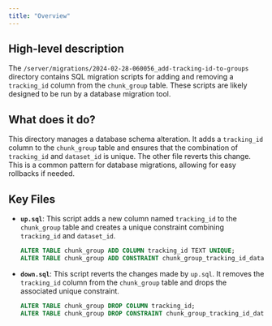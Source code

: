 ```yaml
---
title: "Overview"
---
```


## High-level description
The `/server/migrations/2024-02-28-060056_add-tracking-id-to-groups` directory contains SQL migration scripts for adding and removing a `tracking_id` column from the `chunk_group` table. These scripts are likely designed to be run by a database migration tool.

## What does it do?
This directory manages a database schema alteration. It adds a `tracking_id` column to the `chunk_group` table and ensures that the combination of `tracking_id` and `dataset_id` is unique. The other file reverts this change. This is a common pattern for database migrations, allowing for easy rollbacks if needed.

## Key Files
- **`up.sql`**: This script adds a new column named `tracking_id` to the `chunk_group` table and creates a unique constraint combining `tracking_id` and `dataset_id`.
  ```sql
  ALTER TABLE chunk_group ADD COLUMN tracking_id TEXT UNIQUE;
  ALTER TABLE chunk_group ADD CONSTRAINT chunk_group_tracking_id_dataset_id_key UNIQUE (tracking_id, dataset_id);
  ```
- **`down.sql`**: This script reverts the changes made by `up.sql`. It removes the `tracking_id` column from the `chunk_group` table and drops the associated unique constraint.
  ```sql
  ALTER TABLE chunk_group DROP COLUMN tracking_id;
  ALTER TABLE chunk_group DROP CONSTRAINT chunk_group_tracking_id_dataset_id_key;
  ```
